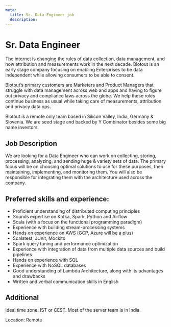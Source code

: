 ```yaml
---
meta:
  title: Sr. Data Engineer job
  description:
---
```



<MDX>
  <div className="blog-header">
    <h1>Sr. Data Engineer</h1>
  </div>
  <div className='content-wrapper'>

The internet is changing the rules of data collection, data management, and how attribution and measurements work in the next decade. Blotout is an early stage company focusing on enabling Enterprises to be data independent while allowing consumers to be able to consent.

Blotout’s primary customers are Marketers and Product Managers that struggle with data management across web and apps and having to figure out privacy and compliance laws across the globe. We help these roles continue business as usual while taking care of measurements, attribution and privacy data ops.

Blotout is a remote only team based in Silicon Valley, India, Germany & Slovenia. We are seed stage and backed by Y Combinator besides some big name investors.

## Job Description

We are looking for a Data Engineer who can work on collecting, storing, processing, analyzing, and sending huge & variety sets of data. The primary focus will be on choosing optimal solutions to use for these purposes, then maintaining, implementing, and monitoring them. You will also be responsible for integrating them with the architecture used across the company.

## Preferred skills and experience:

- Proficient understanding of distributed computing principles
- Sounds expertise on Kafka, Spark, Python and Airflow
- Scala (with a focus on the functional programming paradigm)
- Experience with building stream-processing systems
- Hands on experience on AWS (GCP, Azure will be a plus)
- Scalatest, JUnit, Mockito
- Spark query tuning and performance optimization
- Experience with integration of data from multiple data sources and build pipelines
- Hands on experience with SQL
- Experience with NoSQL databases
- Good understanding of Lambda Architecture, along with its advantages and drawbacks
- Written and verbal communication skills in English

## Additional

Ideal time zone: IST or CEST. Most of the server team is in India.

Location: Remote

  </div>
</MDX>
